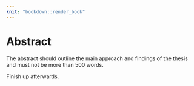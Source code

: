 ```yaml
---
knit: "bookdown::render_book"
---
```


# Abstract {-}

The abstract should outline the main approach and findings of the thesis and must not be more than 500 words.

Finish up afterwards.

\newpage
